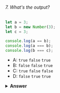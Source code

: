 ###### 7. What's the output?

```javascript
let a = 3;
let b = new Number(3);
let c = 3;

console.log(a == b);
console.log(a === b);
console.log(b === c);
```

- A: `true` `false` `true`
- B: `false` `false` `true`
- C: `true` `false` `false`
- D: `false` `true` `true`

<details>
<summary>
<b>Answer</b>
</summary>

#### Answer: C

`new Number()` is a built-in function constructor. Although it looks like a number, it's not really a number: it has a bunch of extra features and is an object.

When we use the `==` operator (Equality operator), it only checks whether it has the same _value_. They both have the value of `3`, so it returns `true`.

However, when we use the `===` operator (Strict equality operator), both value _and_ type should be the same. It's not: `new Number()` is not a number, it's an **object**. Both return `false.`

</details>
